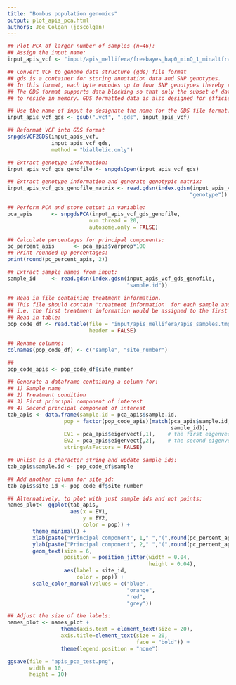 ```yaml
---
title: "Bombus population genomics"
output: plot_apis_pca.html
authors: Joe Colgan (joscolgan)
---
```


```r
## Plot PCA of larger number of samples (n=46):
## Assign the input name:  
input_apis_vcf <- "input/apis_mellifera/freebayes_hap0_minQ_1_minaltfrac_0.25_minCov1.Apis_combined.NC_only.minQ20.remove_indels.maxmissing1.0.alts_removed.rare_removed.maxmeanDP_100.recode.vcf"

## Convert VCF to genome data structure (gds) file format
## gds is a container for storing annotation data and SNP genotypes.
## In this format, each byte encodes up to four SNP genotypes thereby reducing file size and access time.
## The GDS format supports data blocking so that only the subset of data that is being processed needs
## to reside in memory. GDS formatted data is also designed for efficient data access to large datasets.

## Use the name of input to designate the name for the GDS file format.
input_apis_vcf_gds <- gsub(".vcf", ".gds", input_apis_vcf)

## Reformat VCF into GDS format
snpgdsVCF2GDS(input_apis_vcf,
              input_apis_vcf_gds,
              method = "biallelic.only")

## Extract genotype information:
input_apis_vcf_gds_genofile <- snpgdsOpen(input_apis_vcf_gds)

## Extract genotype information and generate genotypic matrix:  
input_apis_vcf_gds_genofile_matrix <- read.gdsn(index.gdsn(input_apis_vcf_gds_genofile,
                                                          "genotype"))

## Perform PCA and store output in variable:  
pca_apis      <- snpgdsPCA(input_apis_vcf_gds_genofile,
                          num.thread = 20,
                          autosome.only = FALSE)

## Calculate percentages for principal components:  
pc_percent_apis      <- pca_apis$varprop*100
## Print rounded up percentages:  
print(round(pc_percent_apis, 2))

## Extract sample names from input:  
sample_id     <- read.gdsn(index.gdsn(input_apis_vcf_gds_genofile,
                                      "sample.id"))

## Read in file containing treatment information. 
## This file should contain 'treatment information' for each sample and be in the same order as each sample. 
## i.e. the first treatment information would be assigned to the first sample, etc., etc.
## Read in table:
pop_code_df <- read.table(file = "input/apis_mellifera/apis_samples.tmp",
                          header = FALSE)

## Rename columns:
colnames(pop_code_df) <- c("sample", "site_number")

##
pop_code_apis <- pop_code_df$site_number

## Generate a dataframe containing a column for:
## 1) Sample name
## 2) Treatment condition
## 3) First principal component of interest
## 4) Second principal component of interest
tab_apis <- data.frame(sample.id = pca_apis$sample.id,
                  pop = factor(pop_code_apis)[match(pca_apis$sample.id,
                                                    sample_id)],
                  EV1 = pca_apis$eigenvect[,1],    # the first eigenvector
                  EV2 = pca_apis$eigenvect[,2],    # the second eigenvector
                  stringsAsFactors = FALSE)

## Unlist as a character string and update sample ids:
tab_apis$sample.id <- pop_code_df$sample

## Add another column for site_id:
tab_apis$site_id <- pop_code_df$site_number

## Alternatively, to plot with just sample ids and not points:
names_plot<- ggplot(tab_apis,
                    aes(x = EV1,
                        y = EV2,
                        color = pop)) +
        theme_minimal() +
        xlab(paste("Principal component", 1," ","(",round(pc_percent_apis[1], 2), "%", ")", sep="")) +
        ylab(paste("Principal component", 2," ","(",round(pc_percent_apis[2], 2), "%", ")", sep="")) + 
        geom_text(size = 6,
                  position = position_jitter(width = 0.04,
                                             height = 0.04),
                  aes(label = site_id,
                      color = pop)) +
        scale_color_manual(values = c("blue",
                                      "orange",
                                      "red",
                                      "grey"))

## Adjust the size of the labels:
names_plot <- names_plot +
                 theme(axis.text = element_text(size = 20),
                 axis.title=element_text(size = 20,
                                         face = "bold")) +
                 theme(legend.position = "none")

ggsave(file = "apis_pca_test.png",
       width = 10,
       height = 10)
```
